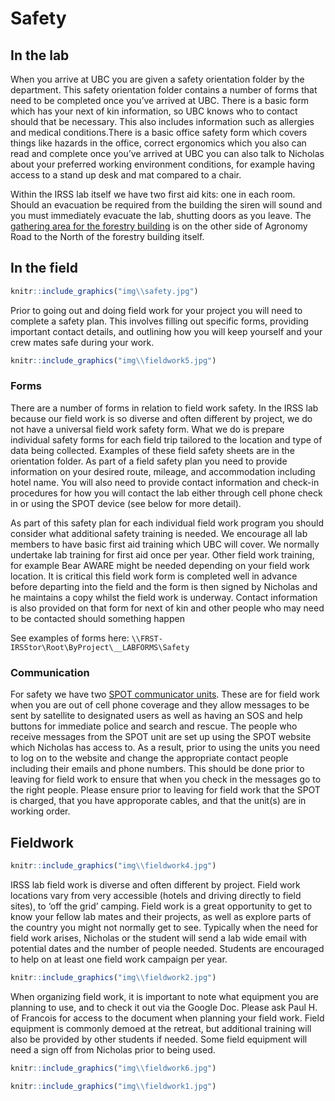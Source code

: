 # Safety {-#safety}

## In the lab {-#labsafety}

When you arrive at UBC you are given a safety orientation folder by the department. This  safety orientation folder contains a number of forms that need to be completed once you've arrived at UBC. There is a basic form which has your next of kin information, so UBC knows who to contact should that be necessary. This  also includes information such as allergies and medical conditions.There  is a basic office safety form which covers things like hazards in the office, correct ergonomics which  you also can read and complete once you've arrived at UBC you can also talk to Nicholas about your preferred working environment conditions, for example having access to a stand up desk and mat compared to a chair.

Within the IRSS lab itself we have two first aid kits: one in each room. Should an evacuation be required from the building the siren will sound and you must immediately evacuate the lab, shutting doors as you leave. The [gathering area for the forestry building](https://goo.gl/maps/SdDQTUNoT2ibtxkE8) is on the other side of Agronomy Road to the North of the forestry building itself.

## In the field {-#fieldsafety}

```r
knitr::include_graphics("img\\safety.jpg")
```

Prior to going out and doing field work for your project you will need to complete a safety plan. This involves filling out specific forms, providing important contact details, and outlining how you will keep yourself and your crew mates safe during your work.

```r
knitr::include_graphics("img\\fieldwork5.jpg")
```

### Forms {-#safetyforms}
There are a number of forms in relation to field work safety. In the IRSS lab because our field work is so diverse and often different by project, we do not have a universal field work safety form. What we do is prepare individual safety forms for each field trip tailored to the location and type of data being collected. Examples of these field safety sheets are in the orientation folder. As part of a field safety plan you need to provide information on your desired route, mileage, and accommodation including hotel name. You will also need to provide contact information and check-in procedures for how you will contact the lab either through cell phone check in or using the SPOT device (see below for more detail).

As part of this safety plan for each individual field work program you should consider what additional safety training is needed. We encourage all lab members to have basic first aid training which UBC will cover. We normally undertake lab training for first aid once per year. Other field work training, for example Bear AWARE might be needed depending on your field work location. It is critical this field work form is completed well in advance before departing into the field and the form is then signed by Nicholas and he maintains a copy whilst the field work is underway. Contact information is also provided on that form for next of kin and other people who may need to be contacted should something happen 

See examples of forms here:
`\\FRST-IRSStor\Root\ByProject\__LABFORMS\Safety`

### Communication {-#safetycomms}

For safety we have two [SPOT communicator units](https://www.findmespot.com/en-us/). These are for field work when you are out of cell phone coverage and they allow messages to be sent by satellite to designated users as well as having an SOS and help buttons for immediate police and search and rescue. The people who receive messages from the SPOT unit are set up using the SPOT website which Nicholas has access to. As a result, prior to using the units you need to log on to the website and change the appropriate contact people including their emails and phone numbers. This should be done prior to leaving for field work to ensure that when you check in the messages go to the right people. Please ensure prior to leaving for field work that the SPOT is charged, that you have approporate cables, and that the unit(s) are in working order.

## Fieldwork {-#fieldwork}

```r
knitr::include_graphics("img\\fieldwork4.jpg")
```

IRSS lab field work is diverse and often different by project. Field work locations vary from very accessible (hotels and driving directly to field sites), to ‘off the grid’ camping. Field work is a great opportunity to get to know your fellow lab mates and their projects, as well as explore parts of the country you might not normally get to see. Typically when the need for field work arises, Nicholas or the student will send a lab wide email with potential dates and the number of people needed. Students are encouraged to help on at least one field work campaign per year.

```r
knitr::include_graphics("img\\fieldwork2.jpg")
```

When organizing field work, it is important to note what equipment you are planning to use, and to check it out via the Google Doc. Please ask Paul H. of Francois for access to the document when planning your field work. Field equipment is commonly demoed at the retreat, but additional training will also be provided by other students if needed. Some field equipment will need a sign off from Nicholas prior to being used.

```r
knitr::include_graphics("img\\fieldwork6.jpg")
```

```r
knitr::include_graphics("img\\fieldwork1.jpg")
```

